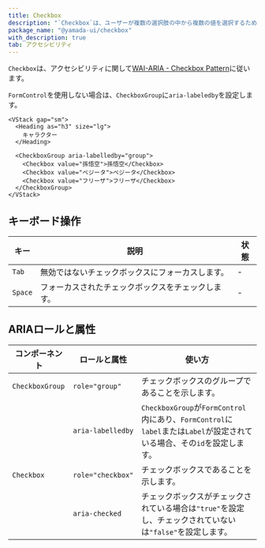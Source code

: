```yaml
---
title: Checkbox
description: "`Checkbox`は、ユーザーが複数の選択肢の中から複数の値を選択するための使用されるコンポーネントです。"
package_name: "@yamada-ui/checkbox"
with_description: true
tab: アクセシビリティ
---
```


`Checkbox`は、アクセシビリティに関して[WAI-ARIA - Checkbox Pattern](https://www.w3.org/WAI/ARIA/apg/patterns/checkbox)に従います。

`FormControl`を使用しない場合は、`CheckboxGroup`に`aria-labeledby`を設定します。

```tsx live=false
<VStack gap="sm">
  <Heading as="h3" size="lg">
    キャラクター
  </Heading>

  <CheckboxGroup aria-labelledby="group">
    <Checkbox value="孫悟空">孫悟空</Checkbox>
    <Checkbox value="ベジータ">ベジータ</Checkbox>
    <Checkbox value="フリーザ">フリーザ</Checkbox>
  </CheckboxGroup>
</VStack>
```

## キーボード操作

| キー    | 説明                                               | 状態 |
| ------- | -------------------------------------------------- | ---- |
| `Tab`   | 無効ではないチェックボックスにフォーカスします。   | -    |
| `Space` | フォーカスされたチェックボックスをチェックします。 | -    |

## ARIAロールと属性

| コンポーネント  | ロールと属性      | 使い方                                                                                                                  |
| --------------- | ----------------- | ----------------------------------------------------------------------------------------------------------------------- |
| `CheckboxGroup` | `role="group"`    | チェックボックスのグループであることを示します。                                                                        |
|                 | `aria-labelledby` | `CheckboxGroup`が`FormControl`内にあり、`FormControl`に`label`または`Label`が設定されている場合、その`id`を設定します。 |
| `Checkbox`      | `role="checkbox"` | チェックボックスであることを示します。                                                                                  |
|                 | `aria-checked`    | チェックボックスがチェックされている場合は`"true"`を設定し、チェックされていないは`"false"`を設定します。               |
